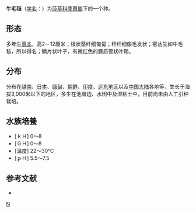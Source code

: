 {{Speciesbox 
| genus = Heleocharis
| species = acicularis
| authority = (L.) Roem. & Schult., 1817
| synonyms =* ''Heleocharis yokoscensis''
* ''Eleocharis yokoscensis'' (Franch. et Savat.) Tang et Wang
}}
'''牛毛毡'''（[[学名|学名]]：{{lang|la|'''''Eleocharis acicularis'''''}}）为[[莎草科|莎草科]][[荸薺屬|荸薺屬]]下的一个种。

==形态==
多年生[[草本|草本]]，高2－12厘米；根状茎纤细匍匐；秆纤细像毛发状；密丛生如牛毛毡，所以得名；鳞片状叶子，有微红色的膜质管状叶鞘。

==分布==
分布在[[越南|越南]]、[[日本|日本]]、[[缅甸|缅甸]]、[[朝鲜|朝鲜]]、[[印度|印度]]、[[远东地区|远东地区]]以及[[中国大陆|中国大陆]]各地等，生长于海拔3,000米以下的地区，多生在池塘边、水田中及湿粘土中，目前尚未由人工引种栽培。

==水族培養==
* [ｋＨ]	0～8
* [ＧＨ]	0～8
* [溫度]	22～30℃
* [ｐＨ]	5.5～7.5
== 参考文献 ==
{{refbegin}}
* {{TaiBNET| zh=牛毛毡 | id=201297 | binomial=Eleocharis acicularis | authority=(L.) Roem. & Schult., 1817 | var= | accessdate=2013-01-24}}
{{refend}}

{{Taxonbar}}

[[Category:荸荠属|N]]